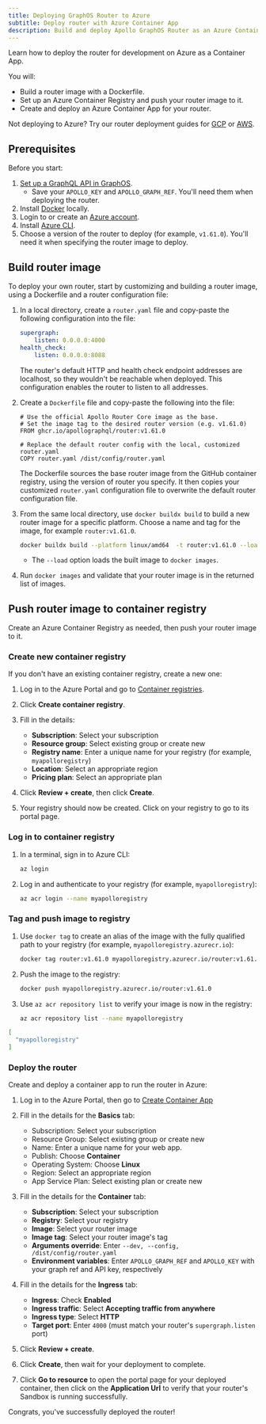 ```yaml
---
title: Deploying GraphOS Router to Azure
subtitle: Deploy router with Azure Container App
description: Build and deploy Apollo GraphOS Router as an Azure Container App
---
```


Learn how to deploy the router for development on Azure as a Container App.

You will:
- Build a router image with a Dockerfile.
- Set up an Azure Container Registry and push your router image to it.
- Create and deploy an Azure Container App for your router.

<Note>

Not deploying to Azure? Try our router deployment guides for [GCP](/graphos/routing/self-hosted/containerization/gcp) or [AWS](/graphos/routing/self-hosted/containerization/aws).

</Note>

## Prerequisites

Before you start:

1. [Set up a GraphQL API in GraphOS](/graphos/get-started/guides/graphql#step-1-set-up-your-graphql-api).
    - Save your `APOLLO_KEY` and `APOLLO_GRAPH_REF`. You'll need them when deploying the router.
1. Install [Docker](https://www.docker.com/get-started/) locally.
1. Login to or create an [Azure account](https://azure.microsoft.com/en-us/pricing/purchase-options/azure-account).
1. Install [Azure CLI](https://learn.microsoft.com/en-us/cli/azure/install-azure-cli).
1. Choose a version of the router to deploy (for example, `v1.61.0`). You'll need it when specifying the router image to deploy.

## Build router image

To deploy your own router, start by customizing and building a router image, using a Dockerfile and a router configuration file:

1. In a local directory, create a `router.yaml` file and copy-paste the following configuration into the file: 
    
    ```yaml title="router.yaml"
    supergraph:
        listen: 0.0.0.0:4000
    health_check:
        listen: 0.0.0.0:8088
    ```

    The router's default HTTP and health check endpoint addresses are localhost, so they wouldn't be reachable when deployed. This configuration enables the router to listen to all addresses.

1. Create a `Dockerfile` file and copy-paste the following into the file:

    ```text showLineNumbers=false
    # Use the official Apollo Router Core image as the base.
    # Set the image tag to the desired router version (e.g. v1.61.0)
    FROM ghcr.io/apollographql/router:v1.61.0

    # Replace the default router config with the local, customized router.yaml
    COPY router.yaml /dist/config/router.yaml
    ```

    The Dockerfile sources the base router image from the GitHub container registry, using the version of router you specify. It then copies your customized `router.yaml` configuration file to overwrite the default router configuration file.

1. From the same local directory, use `docker buildx build` to build a new router image for a specific platform. Choose a name and tag for the image, for example `router:v1.61.0`.
    
    ```bash showLineNumbers=false
    docker buildx build --platform linux/amd64  -t router:v1.61.0 --load .
    ```

    - The `--load` option loads the built image to `docker images`.

1. Run `docker images` and validate that your router image is in the returned list of images.

## Push router image to container registry

Create an Azure Container Registry as needed, then push your router image to it.

### Create new container registry

If you don't have an existing container registry, create a new one:

1. Log in to the Azure Portal and go to [Container registries](https://portal.azure.com/?quickstart=true#browse/Microsoft.ContainerRegistry%2Fregistries).
1. Click **Create container registry**.
1. Fill in the details:
    - **Subscription**: Select your subscription
    - **Resource group**: Select existing group or create new
    - **Registry name**: Enter a unique name for your registry (for example, `myapolloregistry`)
    - **Location**: Select an appropriate region
    - **Pricing plan**: Select an appropriate plan

1. Click **Review + create**, then click **Create**. 
1. Your registry should now be created. Click on your registry to go to its portal page. 

### Log in to container registry

1. In a terminal, sign in to Azure CLI:

    ```bash showLineNumbers=false
    az login
    ```

1. Log in and authenticate to your registry (for example, `myapolloregistry`):

    ```bash showLineNumbers=false
    az acr login --name myapolloregistry
    ```

### Tag and push image to registry

1. Use `docker tag` to create an alias of the image with the fully qualified path to your registry (for example, `myapolloregistry.azurecr.io`):

    ```bash showLineNumbers=false
    docker tag router:v1.61.0 myapolloregistry.azurecr.io/router:v1.61.0
    ```
1. Push the image to the registry:

    ```bash showLineNumbers=false
    docker push myapolloregistry.azurecr.io/router:v1.61.0
    ```

1. Use `az acr repository list` to verify your image is now in the registry:

    ```bash showLineNumbers=false
    az acr repository list --name myapolloregistry
    ```

<ExpansionPanel title="Expected output">

```bash showLineNumbers=false
[
  "myapolloregistry"
]
```
</ExpansionPanel>

### Deploy the router

Create and deploy a container app to run the router in Azure:

1. Log in to the Azure Portal, then go to [Create Container App](https://portal.azure.com/#create/Microsoft.ContainerApp)
1. Fill in the details for the **Basics** tab:
    - Subscription: Select your subscription
    - Resource Group: Select existing group or create new
    - Name: Enter a unique name for your web app.
    - Publish: Choose **Container**
    - Operating System: Choose **Linux**
    - Region: Select an appropriate region
    - App Service Plan: Select existing plan or create new

1. Fill in the details for the **Container** tab:
    - **Subscription**: Select your subscription
    - **Registry**: Select your registry
    - **Image**: Select your router image
    - **Image tag**: Select your router image's tag
    - **Arguments override**: Enter `--dev, --config, /dist/config/router.yaml`
    - **Environment variables**: Enter `APOLLO_GRAPH_REF` and `APOLLO_KEY` with your graph ref and API key, respectively

1. Fill in the details for the **Ingress** tab:
    - **Ingress**: Check **Enabled**
    - **Ingress traffic**: Select **Accepting traffic from anywhere**
    - **Ingress type**: Select **HTTP**
    - **Target port**: Enter `4000` (must match your router's `supergraph.listen` port)

1. Click **Review + create**.
1. Click **Create**, then wait for your deployment to complete.
1. Click **Go to resource** to open the portal page for your deployed container, then click on the **Application Url** to verify that your router's Sandbox is running successfully.

Congrats, you've successfully deployed the router!

